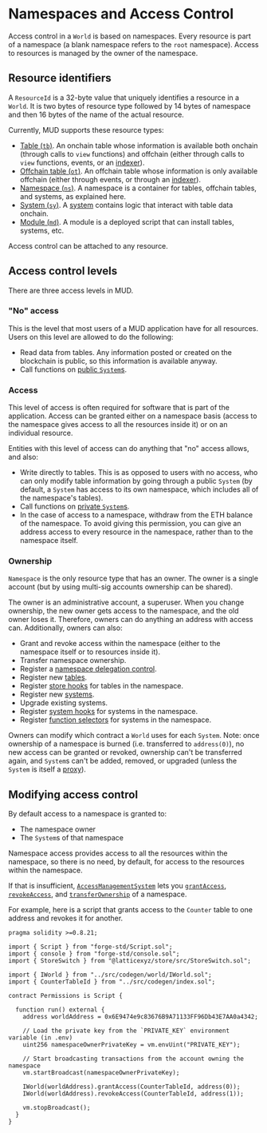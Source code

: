 
# Namespaces and Access Control

Access control in a `World` is based on namespaces.
Every resource is part of a namespace (a blank namespace refers to the `root` namespace).
Access to resources is managed by the owner of the namespace.

## Resource identifiers

A `ResourceId` is a 32-byte value that uniquely identifies a resource in a `World`.
It is two bytes of resource type followed by 14 bytes of namespace and then 16 bytes of the name of the actual resource.

Currently, MUD supports these resource types:

- [Table (`tb`)](https://github.com/latticexyz/mud/blob/main/packages/store/src/storeResourceTypes.sol#L11).
  An onchain table whose information is available both onchain (through calls to `view` functions) and offchain (either through calls to `view` functions, events, or an [indexer](/services/indexer)).
- [Offchain table (`ot`)](https://github.com/latticexyz/mud/blob/main/packages/store/src/storeResourceTypes.sol#L14).
  An offchain table whose information is only available offchain (either through events, or through an [indexer](/services/indexer)).
- [Namespace (`ns`)](https://github.com/latticexyz/mud/blob/main/packages/world/src/worldResourceTypes.sol#L15).
  A namespace is a container for tables, offchain tables, and systems, as explained here.
- [System (`sy`)](https://github.com/latticexyz/mud/blob/main/packages/world/src/worldResourceTypes.sol#L25).
  A [system](./systems) contains logic that interact with table data onchain.
- [Module (`md`)](https://github.com/latticexyz/mud/blob/main/packages/world/src/worldResourceTypes.sol#L21).
  A module is a deployed script that can install tables, systems, etc.

Access control can be attached to any resource.

## Access control levels

There are three access levels in MUD.

### "No" access

This is the level that most users of a MUD application have for all resources.
Users on this level are allowed to do the following:

- Read data from tables.
  Any information posted or created on the blockchain is public, so this information is available anyway.
- Call functions on [public `System`s](./systems).

### Access

This level of access is often required for software that is part of the application.
Access can be granted either on a namespace basis (access to the namespace gives access to all the resources inside it) or on an individual resource.

Entities with this level of access can do anything that "no" access allows, and also:

- Write directly to tables.
  This is as opposed to users with no access, who can only modify table information by going through a public `System` (by default, a `System` has access to its own namespace, which includes all of the namespace's tables).
- Call functions on [private `System`s](./systems).
- In the case of access to a namespace, withdraw from the ETH balance of the namespace.
  To avoid giving this permission, you can give an address access to every resource in the namespace, rather than to the namespace itself.

### Ownership

`Namespace` is the only resource type that has an owner.
The owner is a single account (but by using multi-sig accounts ownership can be shared).

The owner is an administrative account, a superuser.
When you change ownership, the new owner gets access to the namespace, and the old owner loses it.
Therefore, owners can do anything an address with access can.
Additionally, owners can also:

- Grant and revoke access within the namespace (either to the namespace itself or to resources inside it).
- Transfer namespace ownership.
- Register a [namespace delegation control](/world/account-delegation).
- Register new [tables](/store/tables).
- Register [store hooks](/store/store-hooks) for tables in the namespace.
- Register new [systems](/world/systems).
- Upgrade existing systems.
- Register [system hooks](/world/system-hooks) for systems in the namespace.
- Register [function selectors](/world/function-selectors) for systems in the namespace.

Owners can modify which contract a `World` uses for each `System`.
Note: once ownership of a namespace is burned (i.e. transferred to `address(0)`), no new access can be granted or revoked, ownership can't be transferred again, and `System`s can't be added, removed, or upgraded (unless the `System` is itself a [proxy](https://blog.openzeppelin.com/proxy-patterns)).


## Modifying access control

By default access to a namespace is granted to:

- The namespace owner
- The `System`s of that namespace

Namespace access provides access to all the resources within the namespace, so there is no need, by default, for access to the resources within the namespace.

If that is insufficient, [`AccessManagementSystem`](https://github.com/latticexyz/mud/blob/main/packages/world/src/modules/core/implementations/AccessManagementSystem.sol) lets you [`grantAccess`](https://github.com/latticexyz/mud/blob/main/packages/world/src/modules/core/implementations/AccessManagementSystem.sol#L17-L29), [`revokeAccess`](https://github.com/latticexyz/mud/blob/main/packages/world/src/modules/core/implementations/AccessManagementSystem.sol#L31-L43), and [`transferOwnership`](https://github.com/latticexyz/mud/blob/main/packages/world/src/modules/core/implementations/AccessManagementSystem.sol#L45-L63) of a namespace.

For example, here is a script that grants access to the `Counter` table to one address and revokes it for another.

<CollapseCode>

```solidity filename="Permissions.s.sol" copy {21-22}
pragma solidity >=0.8.21;

import { Script } from "forge-std/Script.sol";
import { console } from "forge-std/console.sol";
import { StoreSwitch } from "@latticexyz/store/src/StoreSwitch.sol";

import { IWorld } from "../src/codegen/world/IWorld.sol";
import { CounterTableId } from "../src/codegen/index.sol";

contract Permissions is Script {

  function run() external {
    address worldAddress = 0x6E9474e9c83676B9A71133FF96Db43E7AA0a4342;

    // Load the private key from the `PRIVATE_KEY` environment variable (in .env)
    uint256 namespaceOwnerPrivateKey = vm.envUint("PRIVATE_KEY");

    // Start broadcasting transactions from the account owning the namespace
    vm.startBroadcast(namespaceOwnerPrivateKey);

    IWorld(worldAddress).grantAccess(CounterTableId, address(0));
    IWorld(worldAddress).revokeAccess(CounterTableId, address(1));

    vm.stopBroadcast();
  }
}
```

</CollapseCode>